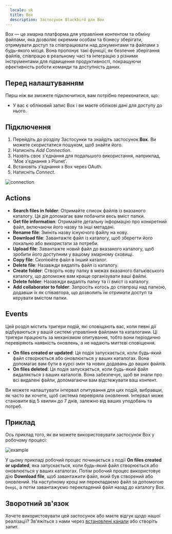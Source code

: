 ```yaml
---
  locale: uk
  title: Box
  description: Застосунок Blackbird для Box
---
```


<LinkCard title="View on Github" target="_blank" href="https://github.com/bb-io/Box" icon="github" />

Box — це хмарна платформа для управління контентом та обміну файлами, яка дозволяє окремим особам та бізнесу зберігати, отримувати доступ та співпрацювати над документами та файлами з будь-якого місця. Вона пропонує такі функції, як безпечне зберігання файлів, співпрацю в реальному часі та інтеграцію з різними інструментами для підвищення продуктивності, покращуючи ефективність роботи команди та доступність даних.

## Перед налаштуванням

Перш ніж ви зможете підключитися, вам потрібно переконатися, що:

- У вас є обліковий запис Box і ви маєте облікові дані для доступу до нього.

## Підключення

1. Перейдіть до розділу Застосунки та знайдіть застосунок **Box**. Ви можете скористатися пошуком, щоб знайти його.
2. Натисніть _Add Connection_.
3. Назвіть своє з'єднання для подальшого використання, наприклад, 'Моє з'єднання з Plunet'.
4. Встановіть з'єднання з Box через OAuth.
5. Натисніть _Connect_.

![connection](https://raw.githubusercontent.com/bb-io/Box/main/image/README/connection.png)

## Actions

- **Search files in folder**: Отримайте список файлів із вказаного каталогу. Ця дія допомагає вам побачити весь вміст папки.
- **Get file information**: Отримайте детальну інформацію про конкретний файл, включаючи його назву та інші метадані.
- **Rename file**: Змініть назву існуючого файлу на нову.
- **Download file**: Завантажте файл із каталогу, щоб зберегти його локально або використати за потреби.
- **Upload file**: Завантажте новий файл до вказаного каталогу, щоб зробити його доступним у вашому хмарному сховищі.
- **Copy file**: Скопіюйте файл в інший каталог.
- **Delete file**: Назавжди видаліть файл із каталогу.
- **Create folder**: Створіть нову папку в межах вказаного батьківського каталогу, що допоможе вам краще організувати ваші файли.
- **Delete folder**: Назавжди видаліть папку та її вміст із каталогу.
- **Add collaborator to folder**: Запросіть когось до співпраці над папкою, додавши їх як співавтора, що дозволить їм отримати доступ та керувати вмістом папки.

## Events

Цей розділ містить тригери подій, які сповіщають вас, коли певні дії відбуваються у вашій системі управління файлами та каталогами. Ці тригери працюють за механізмом опитування, тобто вони періодично перевіряють наявність оновлень, а не надають миттєві сповіщення.

- **On files created or updated**: Ця подія запускається, коли будь-який файл створюється або оновлюється у ваших каталогах. Вона допомагає вам бути в курсі змін та нових додавань до ваших файлів.
- **On files deleted**: Ця подія запускається, коли будь-який файл видаляється з ваших каталогів. Вона забезпечує, щоб ви знали про всі видалені файли, допомагаючи вам відстежувати ваш контент.

Ви можете налаштувати інтервал опитування для цих подій, вибравши, як часто ви хочете, щоб система перевіряла оновлення. Інтервал може становити від 5 хвилин до 7 днів, залежно від ваших уподобань та потреб.

## Приклад

Ось приклад того, як ви можете використовувати застосунок Box у робочому процесі:

![example](https://raw.githubusercontent.com/bb-io/Box/main/image/README/Example.png)

У цьому прикладі робочий процес починається з події **On files created or updated**, яка запускається, коли будь-який файл створюється або оновлюється у ваших каталогах. Потім робочий процес використовує дію **Download file**, щоб завантажити файл, який був створений або оновлений. На наступному кроці ми перекладаємо файл за допомогою `DeepL`, а потім завантажуємо перекладений файл назад до каталогу Box.

## Зворотний зв'язок

Хочете використовувати цей застосунок або маєте відгук щодо нашої реалізації? Зв'яжіться з нами через [встановлені канали](https://www.blackbird.io/) або створіть запит.